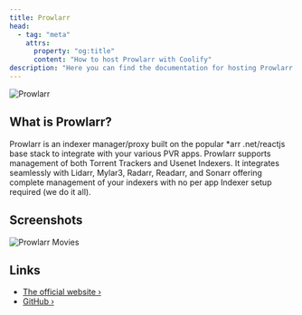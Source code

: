 ```yaml
---
title: Prowlarr
head:
  - tag: "meta"
    attrs:
      property: "og:title"
      content: "How to host Prowlarr with Coolify"
description: "Here you can find the documentation for hosting Prowlarr with Coolify."
---
```



<Badge text="One-click setup." variant="note" size="large" />

![Prowlarr](../../../assets/images/services/prowlarr.svg)

## What is Prowlarr?

Prowlarr is an indexer manager/proxy built on the popular \*arr .net/reactjs base stack to integrate with your various PVR apps. Prowlarr supports management of both Torrent Trackers and Usenet Indexers. It integrates seamlessly with Lidarr, Mylar3, Radarr, Readarr, and Sonarr offering complete management of your indexers with no per app Indexer setup required (we do it all).

## Screenshots

![Prowlarr Movies](../../../assets/images/screenshots/prowlarr_screenshot.png)

## Links

- [The official website ›](https://prowlarr.com/)
- [GitHub ›](https://github.com/Prowlarr/Prowlarr)
